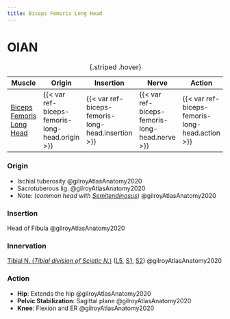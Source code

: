 ```yaml
---
title: Biceps Femoris Long Head
---
```



# OIAN

| Muscle  | Origin | Insertion | Nerve | Action |
|------|--------|-------|----------|--------|
| [Biceps Femoris Long Head]({{< var ref-biceps-femoris-long-head.path >}}) | {{< var ref-biceps-femoris-long-head.origin >}} | {{< var ref-biceps-femoris-long-head.insertion >}} | {{< var ref-biceps-femoris-long-head.nerve >}} | {{< var ref-biceps-femoris-long-head.action >}} |
: {.striped .hover}

:::{layout-ncol="2"}

### Origin

- Ischial tuberosity @gilroyAtlasAnatomy2020
- Sacrotuberous lig. @gilroyAtlasAnatomy2020
- Note: (*common head with* [*Semitendinosus*]({{< var ref-semitendinosus.path >}})) @gilroyAtlasAnatomy2020



### Insertion
Head of Fibula @gilroyAtlasAnatomy2020

### Innervation

[Tibial N. (*Tibial division of Sciatic N.*)]({{< var ref-tibial-nerve.path >}}) ([L5]({{< var ref-nerve-root.l5 >}}), [S1]({{< var ref-nerve-root.s1 >}}), [S2]({{< var ref-nerve-root.s2 >}})) @gilroyAtlasAnatomy2020

### Action

- **Hip**: Extends the hip @gilroyAtlasAnatomy2020
- **Pelvic Stabilization**: Sagittal plane @gilroyAtlasAnatomy2020
- **Knee**: Flexion and ER @gilroyAtlasAnatomy2020





:::